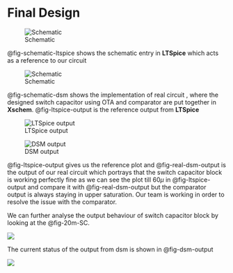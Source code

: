 # Final Design

![Schematic](figures/_fig_ltspice_schematic.png){#fig-schematic-ltspice}

@fig-schematic-ltspice shows the schematic entry in **LTSpice** which acts as a reference to our circuit

![Schematic](figures/_fig_schematic_dsm.svg){#fig-schematic-dsm}


@fig-schematic-dsm shows the implementation of real circuit , where the designed switch capacitor using OTA and comparator are put together in **Xschem**. @fig-ltspice-output is the reference output from **LTSpice**

![LTSpice output](figures/_fig_ltspice_output.png){#fig-ltspice-output}

![DSM output](figures/_fig_60u_vo1vo2vcmp.svg){#fig-real-dsm-output}


@fig-ltspice-output gives us the reference plot and @fig-real-dsm-output is the output of our real circuit which portrays that the switch capacitor block is working perfectly fine as we can see the plot till $60\mu$ in @fig-ltspice-output and compare it with @fig-real-dsm-output  but the comparator output is always staying in upper saturation. Our team is working in order to resolve the issue with the comparator. 

We can further analyse the output behaviour of switch capacitor block by looking at the @fig-20m-SC. 

![](figures/_fig_20m_vo2vo1Vin.svg){#fig-20m-SC}


The current status of the output from dsm is shown in @fig-dsm-output

![](figures/_fig_20m_vcmp.svg){#fig-dsm-output}